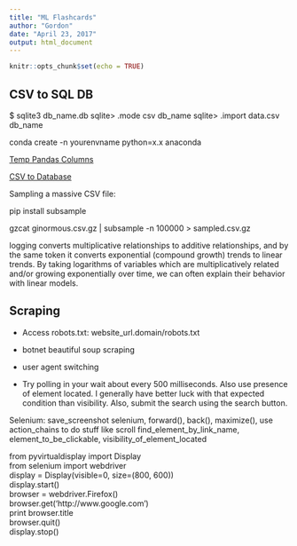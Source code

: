 ```yaml
---
title: "ML Flashcards"
author: "Gordon"
date: "April 23, 2017"
output: html_document
---
```


```r
knitr::opts_chunk$set(echo = TRUE)
```

## CSV to SQL DB

$ sqlite3 db_name.db
sqlite> .mode csv db_name
sqlite> .import data.csv db_name

conda create -n yourenvname python=x.x anaconda

[Temp Pandas Columns](https://github.com/jreback/PyDataNYC2015/blob/master/whats-new-in-pandas/v0.16.x.ipynb)

[CSV to Database](https://gist.github.com/gfleetwood/c2ea91da4a8ab1a77f777e28e0b2949c)

Sampling a massive CSV file:

pip install subsample

gzcat ginormous.csv.gz | subsample -n 100000 > sampled.csv.gz

logging converts multiplicative relationships to additive relationships, and by the same token it converts exponential (compound growth) trends to linear trends. By taking logarithms of variables which are multiplicatively related and/or growing exponentially over time, we can often explain their behavior with linear models.

## Scraping

* Access robots.txt: website_url.domain/robots.txt

* botnet beautiful soup scraping

* user agent switching

* Try polling in your wait about every 500 milliseconds. Also use presence of element located. I generally have better luck with that expected condition than visibility. Also, submit the search using the search button.

Selenium: save_screenshot selenium, forward(), back(), maximize(), use action_chains to do stuff like scroll find_element_by_link_name, element_to_be_clickable, visibility_of_element_located

from pyvirtualdisplay import Display  
from selenium import webdriver  
display = Display(visible=0, size=(800, 600))  
display.start()  
browser = webdriver.Firefox()  
browser.get('http://www.google.com')  
print browser.title  
browser.quit()  
display.stop()



